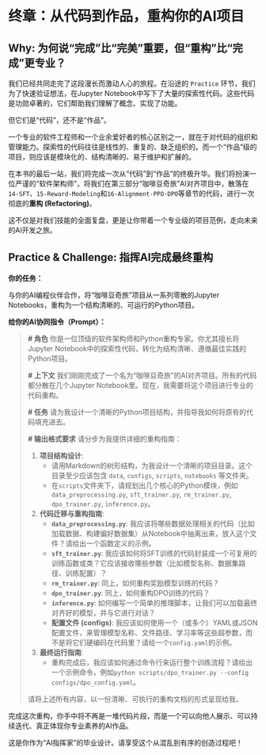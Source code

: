 # 终章：从代码到作品，重构你的AI项目

## Why: 为何说“完成”比“完美”重要，但“重构”比“完成”更专业？

我们已经共同走完了这段漫长而激动人心的旅程。在沿途的 `Practice` 环节，我们为了快速验证想法，在Jupyter Notebook中写下了大量的探索性代码。这些代码是功勋卓著的，它们帮助我们理解了概念、实现了功能。

但它们是“代码”，还不是“作品”。

一个专业的软件工程师和一个业余爱好者的核心区别之一，就在于对代码的组织和管理能力。探索性的代码往往是线性的、重复的、缺乏组织的。而一个“作品”级的项目，则应该是模块化的、结构清晰的、易于维护和扩展的。

在本书的最后一站，我们将完成一次从“代码”到“作品”的终极升华。我们将扮演一位严谨的“软件架构师”，将我们在第三部分“咖啡豆奇旅”AI对齐项目中，散落在`14-SFT`、`15-Reward-Modeling`和`16-Alignment-PPO-DPO`等章节的代码，进行一次彻底的**重构 (Refactoring)**。

这不仅是对我们技能的全面复盘，更是让你带着一个专业级的项目范例，走向未来的AI开发之旅。

## Practice & Challenge: 指挥AI完成最终重构

::: {.callout-warning title="终极挑战：AI辅助代码重构"}

**你的任务：**

与你的AI编程伙伴合作，将“咖啡豆奇旅”项目从一系列零散的Jupyter Notebooks，重构为一个结构清晰的、可运行的Python项目。

**给你的AI协同指令（Prompt）：**

> **# 角色**
> 你是一位顶级的软件架构师和Python重构专家。你尤其擅长将Jupyter Notebook中的探索性代码，转化为结构清晰、遵循最佳实践的Python项目。
>
> **# 上下文**
> 我们刚刚完成了一个名为“咖啡豆奇旅”的AI对齐项目。所有的代码都分散在几个Jupyter Notebook里。现在，我需要将这个项目进行专业的代码重构。
>
> **# 任务**
> 请为我设计一个清晰的Python项目结构，并指导我如何将原有的代码填充进去。
>
> **# 输出格式要求**
> 请分步为我提供详细的重构指南：
>
> 1.  **项目结构设计**:
>     *   请用Markdown的树形结构，为我设计一个清晰的项目目录。这个目录至少应该包含 `data`, `configs`, `scripts`, `notebooks` 等文件夹。
>     *   在`scripts`文件夹下，请规划出几个核心的Python模块，例如`data_preprocessing.py`, `sft_trainer.py`, `rm_trainer.py`, `dpo_trainer.py`, `inference.py`。
>
> 2.  **代码迁移与重构指南**:
>     *   **`data_preprocessing.py`**: 我应该将哪些数据处理相关的代码（比如加载数据、构建偏好数据集）从Notebook中抽离出来，放入这个文件？请给出一个函数定义的示例。
>     *   **`sft_trainer.py`**: 我应该如何将SFT训练的代码封装成一个可复用的训练函数或类？它应该接收哪些参数（比如模型名称、数据集路径、训练配置）？
>     *   **`rm_trainer.py`**: 同上，如何重构奖励模型训练的代码？
>     *   **`dpo_trainer.py`**: 同上，如何重构DPO训练的代码？
>     *   **`inference.py`**: 如何编写一个简单的推理脚本，让我们可以加载最终对齐好的模型，并与它进行对话？
>     *   **配置文件 (configs)**: 我应该如何使用一个（或多个）YAML或JSON配置文件，来管理模型名称、文件路径、学习率等这些超参数，而不是将它们硬编码在代码里？请给一个`config.yaml`的示例。
>
> 3.  **最终运行指南**:
>     *   重构完成后，我应该如何通过命令行来运行整个训练流程？请给出一个示例命令，例如`python scripts/dpo_trainer.py --config configs/dpo_config.yaml`。
>
> 请将上述所有内容，以一份清晰、可执行的重构文档的形式呈现给我。

:::

完成这次重构，你手中将不再是一堆代码片段，而是一个可以向他人展示、可以持续迭代、真正体现你专业素养的AI作品。

这是你作为“AI指挥家”的毕业设计。请享受这个从混乱到有序的创造过程吧！
